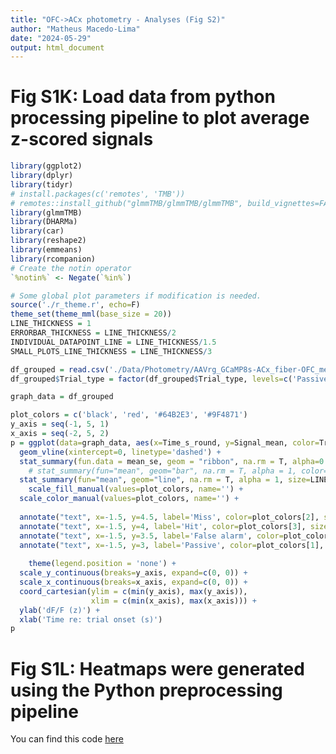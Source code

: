```yaml
---
title: "OFC->ACx photometry - Analyses (Fig S2)"
author: "Matheus Macedo-Lima"
date: "2024-05-29"
output: html_document
---
```


# Fig S1K: Load data from python processing pipeline to plot average z-scored signals
```r
library(ggplot2)
library(dplyr)
library(tidyr)
# install.packages(c('remotes', 'TMB'))
# remotes::install_github("glmmTMB/glmmTMB/glmmTMB", build_vignettes=FALSE)
library(glmmTMB)
library(DHARMa)
library(car)
library(reshape2)
library(emmeans)
library(rcompanion)
# Create the notin operator
`%notin%` <- Negate(`%in%`)

# Some global plot parameters if modification is needed.
source('./r_theme.r', echo=F)
theme_set(theme_mml(base_size = 20))
LINE_THICKNESS = 1
ERRORBAR_THICKNESS = LINE_THICKNESS/2
INDIVIDUAL_DATAPOINT_LINE = LINE_THICKNESS/1.5
SMALL_PLOTS_LINE_THICKNESS = LINE_THICKNESS/3

df_grouped = read.csv('./Data/Photometry/AAVrg_GCaMP8s-ACx_fiber-OFC_meanZscore.csv')
df_grouped$Trial_type = factor(df_grouped$Trial_type, levels=c('Passive', 'Miss (shock)', 'Hit (shock)', 'False alarm'))

graph_data = df_grouped

plot_colors = c('black', 'red', '#64B2E3', '#9F4871')
y_axis = seq(-1, 5, 1)
x_axis = seq(-2, 5, 2)
p = ggplot(data=graph_data, aes(x=Time_s_round, y=Signal_mean, color=Trial_type, group=Trial_type, fill=Trial_type)) +
  geom_vline(xintercept=0, linetype='dashed') +
  stat_summary(fun.data = mean_se, geom = "ribbon", na.rm = T, alpha=0.3, color=NA) +
    # stat_summary(fun="mean", geom="bar", na.rm = T, alpha = 1, color='NA') +
  stat_summary(fun="mean", geom="line", na.rm = T, alpha = 1, size=LINE_THICKNESS/2) +
    scale_fill_manual(values=plot_colors, name='') +
  scale_color_manual(values=plot_colors, name='') +
    
  annotate("text", x=-1.5, y=4.5, label='Miss', color=plot_colors[2], size=7, hjust=0) + 
  annotate("text", x=-1.5, y=4, label='Hit', color=plot_colors[3], size=7, hjust=0) + 
  annotate("text", x=-1.5, y=3.5, label='False alarm', color=plot_colors[4], size=7, hjust=0) + 
  annotate("text", x=-1.5, y=3, label='Passive', color=plot_colors[1], size=7, hjust=0) + 
        
    theme(legend.position = 'none') +
  scale_y_continuous(breaks=y_axis, expand=c(0, 0)) +
  scale_x_continuous(breaks=x_axis, expand=c(0, 0)) +
  coord_cartesian(ylim = c(min(y_axis), max(y_axis)),
                  xlim = c(min(x_axis), max(x_axis))) +
  ylab('dF/F (z)') +
  xlab('Time re: trial onset (s)') 
p
```

# Fig S1L: Heatmaps were generated using the Python preprocessing pipeline
You can find this code [here](https://github.com/caraslab/Caraslab_FP_preprocessing_pipeline)